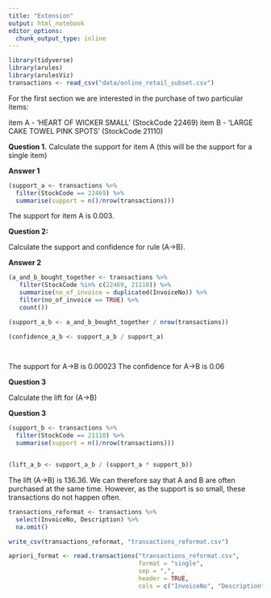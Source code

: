 ```yaml
---
title: "Extension"
output: html_notebook
editor_options: 
  chunk_output_type: inline
---
```


```r

library(tidyverse)
library(arules)
library(arulesViz)
transactions <- read_csv("data/online_retail_subset.csv")


```
For the first section we are interested in the purchase of two particular items:

item A - ‘HEART OF WICKER SMALL’ (StockCode 22469)
item B - ‘LARGE CAKE TOWEL PINK SPOTS’ (StockCode 21110)

**Question 1.**
Calculate the support for item A (this will be the support for a single item)

**Answer 1** 

```r

(support_a <- transactions %>% 
  filter(StockCode == 22469) %>% 
  summarise(support = n()/nrow(transactions)))

```
The support for item A is 0.003.

**Question 2:**

Calculate the support and confidence for rule (A→B). 

**Answer 2**

```r

(a_and_b_bought_together <- transactions %>% 
   filter(StockCode %in% c(22469, 21110)) %>% 
   summarise(no_of_invoice = duplicated(InvoiceNo)) %>%
   filter(no_of_invoice == TRUE) %>% 
   count())

(support_a_b <- a_and_b_bought_together / nrow(transactions))

(confidence_a_b <- support_a_b / support_a)

          
```

The support for A→B is 0.00023
The confidence for A→B is 0.06

**Question 3**

Calculate the lift for (A→B)

**Question 3**

```r

(support_b <- transactions %>% 
  filter(StockCode == 21110) %>% 
  summarise(support = n()/nrow(transactions)))


(lift_a_b <- support_a_b / (support_a * support_b))


```
The lift (A→B) is 136.36. We can therefore say that A and B are often purchased at the same time. However, as the support is so small, these transactions do not happen often.


```r

transactions_reformat <- transactions %>%
  select(InvoiceNo, Description) %>%
  na.omit()

write_csv(transactions_reformat, "transactions_reformat.csv")

apriori_format <- read.transactions("transactions_reformat.csv", 
                                    format = "single", 
                                    sep = ",", 
                                    header = TRUE, 
                                    cols = c("InvoiceNo", "Description"))

```






